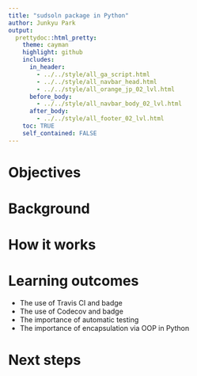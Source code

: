 ```yaml
---
title: "sudsoln package in Python"
author: Junkyu Park
output: 
  prettydoc::html_pretty:
    theme: cayman
    highlight: github
    includes:
      in_header: 
        - ../../style/all_ga_script.html
        - ../../style/all_navbar_head.html
        - ../../style/all_orange_jp_02_lvl.html
      before_body:
        - ../../style/all_navbar_body_02_lvl.html
      after_body:
        - ../../style/all_footer_02_lvl.html
    toc: TRUE
    self_contained: FALSE
---
```



# Objectives


# Background



# How it works


# Learning outcomes

* The use of Travis CI and badge
* The use of Codecov and badge
* The importance of automatic testing
* The importance of encapsulation via OOP in Python


# Next steps



